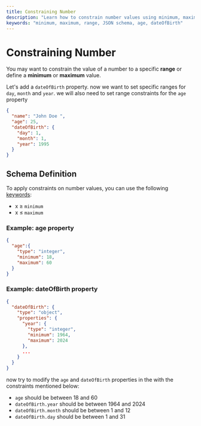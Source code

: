 ```yaml
---
title: Constraining Number
description: "Learn how to constrain number values using minimum, maximum, and range constraints in JSON schema, with examples for age and dateOfBirth properties."
keywords: "minimum, maximum, range, JSON schema, age, dateOfBirth"
---
```


# Constraining Number

You may want to constrain the value of a number to a specific **range** or define a **minimum** or **maximum** value.

Let's add a `dateOfBirth` property. now we want to set specific ranges for `day`, `month` and `year`.
we will also need to set range constraints for the `age` property


```json highlightLineStart={4} highlightLineEnd={8}
{
  "name": "John Doe ",
  "age": 25,
  "dateOfBirth": {
    "day": 1,
    "month": 1,
    "year": 1995
  }
}
```


## Schema Definition

To apply constraints on number values, you can use the following [keywords](https://json-schema.org/learn/glossary#keyword):

- x ≥ `minimum`
- x ≤ `maximum`

### Example: age property 

```json
{
  "age":{
    "type": "integer",
    "minimum": 18,
    "maximum": 60
  }
}
```

### Example: dateOfBirth property 

```json 
{
  "dateOfBirth": {
    "type": "object",
    "properties": {
      "year": {
        "type": "integer",
        "minimum": 1964,
        "maximum": 2024
      },
      ...
    }
  }
}
```

now try to modify the `age` and `dateOfBirth` properties in the  <SideEditorLink/> with the constraints mentioned below:

- `age` should be between 18 and 60
- `dateOfBirth.year` should be between 1964 and 2024 
- `dateOfBirth.month` should be between 1 and 12
- `dateOfBirth.day` should be between 1 and 31

